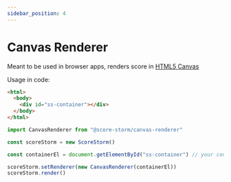 ```yaml
---
sidebar_position: 4
---
```


# Canvas Renderer

Meant to be used in browser apps, renders score in [HTML5 Canvas](https://developer.mozilla.org/en-US/docs/Web/API/Canvas_API)


<FontLoader>
  <Demo renderer="canvas" />
</FontLoader>

Usage in code:

```html
<html>
  <body>
    <div id="ss-container"></div>
  </body>
</html>
```

```js
import CanvasRenderer from "@score-storm/canvas-renderer"

const scoreStorm = new ScoreStorm()

const containerEl = document.getElementById("ss-container") // your container element, usually div

scoreStorm.setRenderer(new CanvasRenderer(containerEl))
scoreStorm.render()
```
